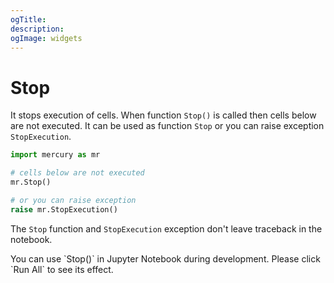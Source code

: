 ```yaml
---
ogTitle:
description:
ogImage: widgets
---
```


# Stop

It stops execution of cells. When function `Stop()` is called then cells below are not executed. 
It can be used as function `Stop` or you can raise exception `StopExecution`.

```python
import mercury as mr

# cells below are not executed
mr.Stop()

# or you can raise exception
raise mr.StopExecution()
```

The `Stop` function and `StopExecution` exception don't leave traceback in the notebook. 


<Callout type="info">
You can use `Stop()` in Jupyter Notebook during development. Please click `Run All` to see its effect.
</Callout>
